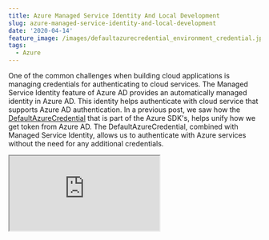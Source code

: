 ```yaml
---
title: Azure Managed Service Identity And Local Development
slug: azure-managed-service-identity-and-local-development
date: '2020-04-14'
feature_image: /images/defaultazurecredential_environment_credential.jpg
tags:
  - Azure
---
```

One of the common challenges when building cloud applications is managing credentials for authenticating to cloud services. The Managed Service Identity feature of Azure AD provides an automatically managed identity in Azure AD. This identity helps authenticate with cloud service that supports Azure AD authentication. In a previous post, we saw how the [DefaultAzureCredential](/blog/defaultazurecredential-from-azure-sdk/) that is part of the Azure SDK's, helps unify how we get token from Azure AD. The DefaultAzureCredential, combined with Managed Service Identity, allows us to authenticate with Azure services without the need for any additional credentials.

<iframe src="https://www.youtube.com/embed/GAcFnnPxGow" />

In this post, let us look at how to set up DefaultAzureCredential for the local development environment so that it can work seamlessly as with Managed Identity while on Azure infrastructure. On the local development machine, we can use two credential type to authenticate.

## Using EnvironmentCredential

The EnvironmentCredential looks for the following environment variables to connect to the Azure AD application.

-   AZURE\_TENANT\_ID
-   AZURE\_CLIENT\_ID
-   AZURE\_CLIENT\_SECRET

_How do we get these values?_

In Azure Portal, under the Azure Active Directory -> App Registration, create a new application. Once created, from the Overview tab, get the Application (Client) Id and the Directory (Tenant) Id. Unde, the Certificates and Secrets, add a new Client secret, and use that for the Secret.

![](/images/defaultazurecredential_environment_credential.jpg)

Now that we have all the required values, lets set up the Environment Variables. You can do this either as part of your application itself or under the Windows Environment Variables.

**PRO TIP**: _Have a script file as part of the source code to set up such variables. Make sure the sensitive values are shared securely (and <BlogLink
  href="/blog/keeping-sensitive-configuration-data-out-of-source-control"
  title="Keeping Sensitive Configuration Data Out of Source Control"
  description="Different options to manage sensitive configuration data and to keep it out of source control."
  authorImage="/images/logo-512x512-24.png"
  authorName="Rahul Nath"
  authorTitle="Rahul Pulikkot Nath"
  featureImage="/images/sensitivedata_source_control.png"
/>)_

If you want to set it from the source code, you can do something like below

```csharp
#if DEBUG
  var msiEnvironment = new MSIEnvironment();
  Configuration.Bind("MSIEnvironment", msiEnvironment);
  Environment.SetEnvironmentVariable("AZURE_TENANT_ID", msiEnvironment.TenantId);
  Environment.SetEnvironmentVariable("AZURE_CLIENT_ID", msiEnvironment.ClientId);
  Environment.SetEnvironmentVariable("AZURE_CLIENT_SECRET", msiEnvironment.ClientSecret);
#endif

```

Add the sensitive configs to the [User Secrets](https://docs.microsoft.com/en-us/aspnet/core/security/app-secrets?view=aspnetcore-3.1&tabs=windows#json-structure-flattening-in-visual-studio) from Visual Studio so that you don't have to check them into source control.

When using DefaultAzureCredential to authenticate against resources like Key Vault, SQL Server, etc., you can create just one Azure AD application for the whole team and share the credentials around securely (use a <BlogLink
  href="/blog/password-manager-get-one-if-you-havent-already"
  title="Tip of the Week: Password Manager - Get One If you Haven't Already"
  description="The only secure password is the one you can’t remember"
  authorImage="/images/logo-512x512-24.png"
  authorName="Rahul Nath"
  authorTitle="Rahul Pulikkot Nath"
  featureImage="/images/password_manager.jpg"
/>).

## Using SharedTokenCacheCredential

DefaultAzureCredential can use the shared token credential from the IDE. In the case of Visual Studio, you can configure the account to use under Options -> Azure Service Authentication. By default, the accounts that you use to log in to Visual Studio does appear here. If you have multiple accounts configured, set the [SharedTokenCacheUsername](https://docs.microsoft.com/en-us/dotnet/api/azure.identity.defaultazurecredentialoptions.sharedtokencacheusername?view=azure-dotnet) property to specify the account to use.

In my case, I have my Hotmail address (associated with my Azure subscription) and my work address added to Visual Studio. However, when using my Hotmail account to access KeyVault or Graph API, I ran into this [issue](https://github.com/Azure/azure-sdk-for-net/issues/8658). Explicitly adding in a new user to my Azure AD and using that from Visual Studio resolved the issue.

> I ran into issues when using my Microsoft account, that I use to login to Azure account. Adding in a new user to Azure AD and using that from Visual Studio got it working.

![](/images/vs_azure_service_authentication.jpg)

When using this approach, you need to grant access for all members of your team explicitly to the resource that needs access and might cause some overhead.

I hope this helps you to get your local development environment working with DefaultAzureCredential and seamlessly access Azure resources even when running from your local development machine!
